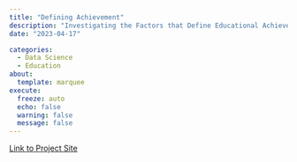 ```yaml
---
title: "Defining Achievement"
description: "Investigating the Factors that Define Educational Achievement using California as a Case Study"
date: "2023-04-17"

categories:
  - Data Science
  - Education
about:
  template: marquee
execute:
  freeze: auto
  echo: false
  warning: false
  message: false
---
```


[Link to Project Site](https://jeremyhub.ninja/Beyond-The-Report-Card/)
